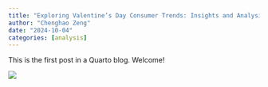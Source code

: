 ```yaml
---
title: "Exploring Valentine’s Day Consumer Trends: Insights and Analysis"
author: "Chenghao Zeng"
date: "2024-10-04"
categories: [analysis]
---
```


This is the first post in a Quarto blog. Welcome!

![](thumbnail.jpg)


